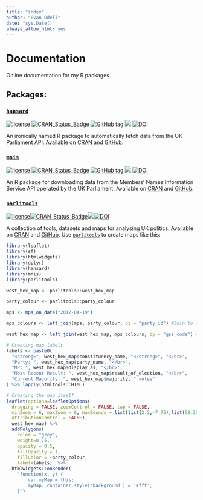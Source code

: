 ```yaml
---
title: "index"
author: "Evan Odell"
date: "sys.Date()"
always_allow_html: yes
---
```


# Documentation

Online documentation for my R packages.

## Packages:

### [`hansard`](http://docs.evanodell.com/hansard)

[![license](https://img.shields.io/github/license/mashape/apistatus.svg)]() [![CRAN\_Status\_Badge](https://www.r-pkg.org/badges/version/hansard)](https://cran.r-project.org/package=hansard) [![GitHub tag](https://img.shields.io/github/tag/evanodell/hansard.svg)](https://github.com/evanodell/hansard) [![](http://cranlogs.r-pkg.org/badges/grand-total/hansard)](https://dgrtwo.shinyapps.io/cranview/) [![DOI](https://zenodo.org/badge/72111315.svg)](https://zenodo.org/badge/latestdoi/72111315)

An ironically named R package to automatically fetch data from the UK Parliament API. Available on [CRAN](https://cran.r-project.org/package=hansard) and [GitHub](https://github.com/EvanOdell/hansard).

### [`mnis`](http://docs.evanodell.com/mnis)
[![license](https://img.shields.io/github/license/mashape/apistatus.svg)]() [![CRAN\_Status\_Badge](https://www.r-pkg.org/badges/version/mnis)](https://cran.r-project.org/package=mnis) [![GitHub tag](https://img.shields.io/github/tag/evanodell/mnis.svg)](https://github.com/evanodell/mnis) [![](http://cranlogs.r-pkg.org/badges/grand-total/mnis)](https://dgrtwo.shinyapps.io/cranview/)  [![DOI](https://zenodo.org/badge/76553907.svg)](https://zenodo.org/badge/latestdoi/76553907)

An R package for downloading data from the Members' Names Information Service API operated by the UK Parliament. Available on [CRAN](https://cran.r-project.org/package=mnis) and [GitHub](https://github.com/EvanOdell/mnis).

### [`parlitools`](http://docs.evanodell.com/parlitools)

[![license](https://img.shields.io/github/license/mashape/apistatus.svg)](https://github.com/EvanOdell/parlitools/blob/master/LICENSE)[![CRAN_Status_Badge](http://www.r-pkg.org/badges/version/parlitools)](https://cran.r-project.org/package=parlitools)[![](http://cranlogs.r-pkg.org/badges/grand-total/parlitools)](https://dgrtwo.shinyapps.io/cranview/)[![DOI](https://zenodo.org/badge/86801920.svg)](https://zenodo.org/badge/latestdoi/86801920)

A collection of tools, datasets and maps for analysing UK politics. Available on [CRAN](https://cran.r-project.org/package=parlitools) and [GitHub](https://github.com/EvanOdell/parlitools). Use [`parlitools`](http://docs.evanodell.com/parlitools) to create maps like this: 

```r
library(leaflet)
library(sf)
library(htmlwidgets)
library(dplyr)
library(hansard)
library(mnis)
library(parlitools)

west_hex_map <- parlitools::west_hex_map

party_colour <- parlitools::party_colour

mps <- mps_on_date("2017-04-19")

mps_colours <- left_join(mps, party_colour, by = "party_id") #Join to current MP data

west_hex_map <- left_join(west_hex_map, mps_colours, by = "gss_code") #Join colours to hexagon map

# Creating map labels
labels <- paste0(
  "<strong>", west_hex_map$constituency_name, "</strong>", "</br>",
  "Party: ", west_hex_map$party_name, "</br>",
  "MP: ", west_hex_map$display_as, "</br>",
  "Most Recent Result: ", west_hex_map$result_of_election, "</br>",
  "Current Majority: ", west_hex_map$majority, " votes"
) %>% lapply(htmltools::HTML)

# Creating the map itself
leaflet(options=leafletOptions(
  dragging = FALSE, zoomControl = FALSE, tap = FALSE,
  minZoom = 6, maxZoom = 6, maxBounds = list(list(2.5,-7.75),list(58.25,50.0)),
  attributionControl = FALSE),
  west_hex_map) %>%
  addPolygons(
    color = "grey",
    weight=0.75,
    opacity = 0.5,
    fillOpacity = 1,
    fillColor = ~party_colour,
    label=labels)  %>% 
  htmlwidgets::onRender(
    "function(x, y) {
        var myMap = this;
        myMap._container.style['background'] = '#fff';
    }")
```


